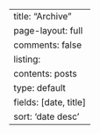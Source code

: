 ---
title: "Archive"
page-layout: full
comments: false
listing:
  contents: posts
  type: default
  fields: [date, title]
  sort: 'date desc'
---